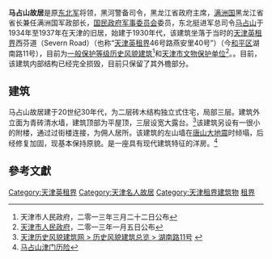 {{文物保护单位
| 级别 = 省级
| 省区市 = 天津市
| 名称 = 马占山故居
| 图片 = [[File:马占山旧宅.jpg|200px]] |
| 编号 = 4-50
| 分类 = 近现代重要史迹及代表性建筑
| 时代 = 中华民国
| 所在 = [[天津市|天津市]][[和平区_(天津市)|和平区]]
| 登录 = 2013年1月5日
}}
'''马占山故居'''是原[[东北军|东北军]]将领，黑河警备司令，黑龙江省政府主席，[[满洲国|满洲国]]黑龙江省省长兼任满洲国军政部长，[[国民政府军事委员会|国民政府军事委员会]]委员，东北挺进军总司令[[马占山|马占山]]于1934年至1937年在天津的旧居，始建于1930年代，该建筑坐落于当时的[[天津英租界|天津英租界]]西芬道（Severn Road）（也称“[[天津英租界|天津英租界]]46号路燕安里40号”）（今[[和平区_(天津市)|和平区]]湖南路11号），目前为[[天津历史风貌建筑|一般保护等级历史风貌建筑]]<ref>天津市人民政府，二零一三年三月二十二日公布</ref>和[[天津市文物保护单位|天津市文物保护单位]]<ref>[[天津市人民政府|天津市人民政府]]，二零一三年一月五日公布</ref>。。目前，该建筑内部结构已经完全损毁，目前只保留了其外檐部分。

== 建筑 ==
{{天津历史风貌建筑|
省区市 = 天津市 |
名称 = 马占山故居 |
图片 = [[File:马占山旧宅.jpg|200px]] |
编号 = 0130446 |
等级 = 一般保护 |
时代 = 1930年代|
所在 = [[天津市|天津市]][[和平区_(天津市)|和平区]] |
公布 = 2013年3月22日 |
}}

马占山故居建于20世纪30年代，为二层砖木结构独立式住宅，局部三层。建筑外立面为青砖清水墙，建筑顶部为平屋顶，三层设宽大露台。<ref>[http://www.fmjz.cn/Lists/1/DispForm.aspx?ID=207 天津历史风貌建筑网 > 历史风貌建筑总览 > 湖南路11号] {{webarchive|url=https://web.archive.org/web/20140203185944/http://www.fmjz.cn/Lists/1/DispForm.aspx?ID=207 |date=2014-02-03 }}</ref>该建筑另设有一很小的附楼，通过过街楼连接，为佣人居所。该建筑的左山墙在[[唐山大地震|唐山大地震]]时倾塌，后经修复加固，现基本保持原貌。是一座具有现代建筑特征的洋房。<ref>[http://qiqihar.dbw.cn/system/2005/06/15/050058029.shtml 马占山津门历险]</ref>

== 參考文獻 ==
<div class="references-small">
<references />
</div>

{{天津市名人故居}}
{{天津市文物保护单位}}

[[Category:天津英租界|Category:天津英租界]]
[[Category:天津名人故居|Category:天津名人故居]]
[[Category:天津租界建筑物|Category:天津租界建筑物]]
[[Category:中国近代建筑|租界]]